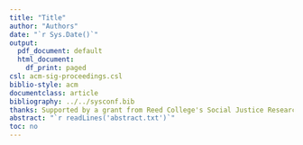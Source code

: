 ```yaml
---
title: "Title"
author: "Authors"
date: "`r Sys.Date()`"
output:
  pdf_document: default
  html_document:
    df_print: paged
csl: acm-sig-proceedings.csl
biblio-style: acm
documentclass: article
bibliography: ../../sysconf.bib
thanks: Supported by a grant from Reed College's Social Justice Research Fund
abstract: "`r readLines('abstract.txt')`"
toc: no
---
```


```r
```
